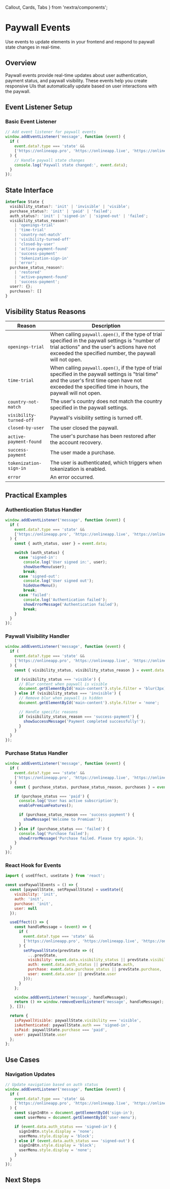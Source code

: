   Callout,
  Cards,
  Tabs
} from 'nextra/components';

# Paywall Events

Use events to update elements in your frontend and respond to paywall state changes in real-time.

## Overview

Paywall events provide real-time updates about user authentication, payment status, and paywall visibility. These events help you create responsive UIs that automatically update based on user interactions with the paywall.

## Event Listener Setup

### Basic Event Listener

```javascript
// Add event listener for paywall events
window.addEventListener('message', function (event) {
  if (
    event.data?.type === 'state' &&
    ['https://onlineapp.pro', 'https://onlineapp.live', 'https://onlineapp.stream'].includes(event.origin)
  ) {
    // Handle paywall state changes
    console.log('Paywall state changed:', event.data);
  }
});
```

## State Interface

```typescript
interface State {
  visibility_status?: 'init' | 'invisible' | 'visible';
  purchase_status?: 'init' | 'paid' | 'failed';
  auth_status?: 'init' | 'signed-in' | 'signed-out' | 'failed';
  visibility_status_reason?:
    | 'openings-trial'
    | 'time-trial'
    | 'country-not-match'
    | 'visibility-turned-off'
    | 'closed-by-user'
    | 'active-payment-found'
    | 'success-payment'
    | 'tokenization-sign-in'
    | 'error';
  purchase_status_reason?:
    | 'restored'
    | 'active-payment-found'
    | 'success-payment';
  user?: {};
  purchases?: []
}
```

## Visibility Status Reasons

| Reason                  | Description                                                                                                                                                                                                    |
| ----------------------- | -------------------------------------------------------------------------------------------------------------------------------------------------------------------------------------------------------------- |
| `openings-trial`        | When calling `paywall.open()`, if the type of trial specified in the paywall settings is "number of trial actions" and the user's actions have not exceeded the specified number, the paywall will not open.   |
| `time-trial`            | When calling `paywall.open()`, if the type of trial specified in the paywall settings is "trial time" and the user's first time open have not exceeded the specified time in hours, the paywall will not open. |
| `country-not-match`     | The user's country does not match the country specified in the paywall settings.                                                                                                                               |
| `visibility-turned-off` | Paywall's visibility setting is turned off.                                                                                                                                                                    |
| `closed-by-user`        | The user closed the paywall.                                                                                                                                                                                   |
| `active-payment-found`  | The user's purchase has been restored after the account recovery.                                                                                                                                              |
| `success-payment`       | The user made a purchase.                                                                                                                                                                                      |
| `tokenization-sign-in`  | The user is authenticated, which triggers when tokenization is enabled.                                                                                                                                        |
| `error`                 | An error occurred.                                                                                                                                                                                             |

## Practical Examples

### Authentication Status Handler

```javascript
window.addEventListener('message', function (event) {
  if (
    event.data?.type === 'state' &&
    ['https://onlineapp.pro', 'https://onlineapp.live', 'https://onlineapp.stream'].includes(event.origin)
  ) {
    const { auth_status, user } = event.data;

    switch (auth_status) {
      case 'signed-in':
        console.log('User signed in:', user);
        showUserMenu(user);
        break;
      case 'signed-out':
        console.log('User signed out');
        hideUserMenu();
        break;
      case 'failed':
        console.log('Authentication failed');
        showErrorMessage('Authentication failed');
        break;
    }
  }
});
```

### Paywall Visibility Handler

```javascript
window.addEventListener('message', function (event) {
  if (
    event.data?.type === 'state' &&
    ['https://onlineapp.pro', 'https://onlineapp.live', 'https://onlineapp.stream'].includes(event.origin)
  ) {
    const { visibility_status, visibility_status_reason } = event.data;

    if (visibility_status === 'visible') {
      // Blur content when paywall is visible
      document.getElementById('main-content').style.filter = 'blur(3px)';
    } else if (visibility_status === 'invisible') {
      // Remove blur when paywall is hidden
      document.getElementById('main-content').style.filter = 'none';

      // Handle specific reasons
      if (visibility_status_reason === 'success-payment') {
        showSuccessMessage('Payment completed successfully!');
      }
    }
  }
});
```

### Purchase Status Handler

```javascript
window.addEventListener('message', function (event) {
  if (
    event.data?.type === 'state' &&
    ['https://onlineapp.pro', 'https://onlineapp.live', 'https://onlineapp.stream'].includes(event.origin)
  ) {
    const { purchase_status, purchase_status_reason, purchases } = event.data;

    if (purchase_status === 'paid') {
      console.log('User has active subscription');
      enablePremiumFeatures();

      if (purchase_status_reason === 'success-payment') {
        showMessage('Welcome to Premium!');
      }
    } else if (purchase_status === 'failed') {
      console.log('Purchase failed');
      showErrorMessage('Purchase failed. Please try again.');
    }
  }
});
```

### React Hook for Events

```javascript
import { useEffect, useState } from 'react';

const usePaywallEvents = () => {
  const [paywallState, setPaywallState] = useState({
    visibility: 'init',
    auth: 'init',
    purchase: 'init',
    user: null
  });

  useEffect(() => {
    const handleMessage = (event) => {
      if (
        event.data?.type === 'state' &&
        ['https://onlineapp.pro', 'https://onlineapp.live', 'https://onlineapp.stream'].includes(event.origin)
      ) {
        setPaywallState(prevState => ({
          ...prevState,
          visibility: event.data.visibility_status || prevState.visibility,
          auth: event.data.auth_status || prevState.auth,
          purchase: event.data.purchase_status || prevState.purchase,
          user: event.data.user || prevState.user
        }));
      }
    };

    window.addEventListener('message', handleMessage);
    return () => window.removeEventListener('message', handleMessage);
  }, []);

  return {
    isPaywallVisible: paywallState.visibility === 'visible',
    isAuthenticated: paywallState.auth === 'signed-in',
    isPaid: paywallState.purchase === 'paid',
    user: paywallState.user
  };
};
```

## Use Cases

### Navigation Updates

```javascript
// Update navigation based on auth status
window.addEventListener('message', function (event) {
  if (
    event.data?.type === 'state' &&
    ['https://onlineapp.pro', 'https://onlineapp.live', 'https://onlineapp.stream'].includes(event.origin)
  ) {
    const signInBtn = document.getElementById('sign-in');
    const userMenu = document.getElementById('user-menu');

    if (event.data.auth_status === 'signed-in') {
      signInBtn.style.display = 'none';
      userMenu.style.display = 'block';
    } else if (event.data.auth_status === 'signed-out') {
      signInBtn.style.display = 'block';
      userMenu.style.display = 'none';
    }
  }
});
```

## Next Steps

<Cards>
  <Cards.Card 
    title="Open Paywall" 
    href="/docs-v2/paywall-api/open"
  />
  <Cards.Card 
    title="Get User Data" 
    href="/docs-v2/paywall-api/get-user"
  />
  <Cards.Card 
    title="Sign Out User" 
    href="/docs-v2/paywall-api/sign-out"
  />
</Cards>
